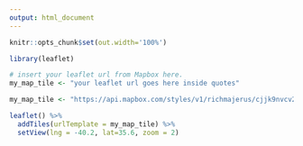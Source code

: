 ```yaml
---
output: html_document
---
```


```r

knitr::opts_chunk$set(out.width='100%')

```


```r

library(leaflet)

# insert your leaflet url from Mapbox here.
my_map_tile <- "your leaflet url goes here inside quotes"

```

```r
my_map_tile <- "https://api.mapbox.com/styles/v1/richmajerus/cjjk9nvcv2s312slk47c4kjsh/tiles/256/{z}/{x}/{y}?access_token=pk.eyJ1IjoicmljaG1hamVydXMiLCJhIjoiY2pqajExNXR3MWZjOTNxcXNlcmozcmluOSJ9.3dhuKIBrVs2y5iDMGOoyPg"

```

```r

leaflet() %>% 
  addTiles(urlTemplate = my_map_tile) %>% 
  setView(lng = -40.2, lat=35.6, zoom = 2)

```
